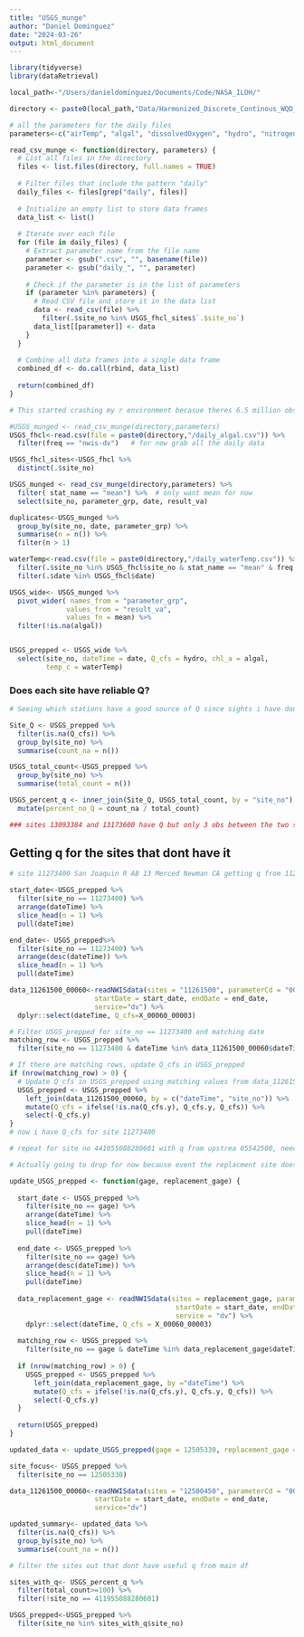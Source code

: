 ```yaml
---
title: "USGS_munge"
author: "Daniel Dominguez"
date: "2024-03-26"
output: html_document
---
```

```r
library(tidyverse)
library(dataRetrieval)
```

```r
local_path<-"/Users/danieldominguez/Documents/Code/NASA_ILOH/" 

directory <- paste0(local_path,"Data/Harmonized_Discrete_Continous_WQD_05_20") 
```

```r
# all the parameters for the daily files
parameters<-c("airTemp", "algal", "dissolvedOxygen", "hydro", "nitrogen", "organicMatter", "pH", "phophorus", "sedTurbidity", "specCond", "waterTemp") 

```

```r
read_csv_munge <- function(directory, parameters) {
  # List all files in the directory
  files <- list.files(directory, full.names = TRUE)
  
  # Filter files that include the pattern "daily"
  daily_files <- files[grep("daily", files)]
  
  # Initialize an empty list to store data frames
  data_list <- list()
  
  # Iterate over each file
  for (file in daily_files) {
    # Extract parameter name from the file name
    parameter <- gsub(".csv", "", basename(file))
    parameter <- gsub("daily_", "", parameter)
    
    # Check if the parameter is in the list of parameters
    if (parameter %in% parameters) {
      # Read CSV file and store it in the data list
      data <- read_csv(file) %>% 
        filter(.$site_no %in% USGS_fhcl_sites$`.$site_no`)
      data_list[[parameter]] <- data
    }
  }
  
  # Combine all data frames into a single data frame
  combined_df <- do.call(rbind, data_list)
  
  return(combined_df)
}
```


```r
# This started crashing my r environment becasue theres 6.5 million observations in the dataset combined the majority iv, we don't need all that at the moment so I'm going to read in the chla sites and then only load that data that we need from the parameter.

#USGS_munged <- read_csv_munge(directory,parameters)
USGS_fhcl<-read.csv(file = paste0(directory,"/daily_algal.csv")) %>% 
  filter(freq == "nwis-dv")   # for now grab all the daily data

USGS_fhcl_sites<-USGS_fhcl %>%  
  distinct(.$site_no)

USGS_munged <- read_csv_munge(directory,parameters) %>% 
  filter( stat_name == "mean") %>%  # only want mean for now
  select(site_no, parameter_grp, date, result_va) 

duplicates<-USGS_munged %>%
  group_by(site_no, date, parameter_grp) %>%
  summarise(n = n()) %>%
  filter(n > 1)

waterTemp<-read.csv(file = paste0(directory,"/daily_waterTemp.csv")) %>% 
  filter(.$site_no %in% USGS_fhcl$site_no & stat_name == "mean" & freq == "nwis-dv") %>% 
  filter(.$date %in% USGS_fhcl$date)

USGS_wide<- USGS_munged %>%  
  pivot_wider( names_from = "parameter_grp",
              values_from = "result_va",
              values_fn = mean) %>% 
  filter(!is.na(algal))


USGS_prepped <- USGS_wide %>%
  select(site_no, dateTime = date, Q_cfs = hydro, chl_a = algal,
         temp_c = waterTemp)
```

### Does each site have reliable Q?

```r
# Seeing which stations have a good source of Q since sights i have dont always have q

Site_Q <- USGS_prepped %>%
  filter(is.na(Q_cfs)) %>%
  group_by(site_no) %>%
  summarise(count_na = n())

USGS_total_count<-USGS_prepped %>%
  group_by(site_no) %>%
  summarise(total_count = n())

USGS_percent_q <- inner_join(Site_Q, USGS_total_count, by = "site_no") %>%
  mutate(percent_no_Q = count_na / total_count)

### sites 13093384 and 13173600 have Q but only 3 obs between the two so will throw away not sure why an RFU sensor would have only one obs.

```

## Getting q for the sites that dont have it
```r

# site 11273400 San Joaquin R AB 13 Merced Newman CA getting q from 11261500

start_date<-USGS_prepped %>%
  filter(site_no == 11273400) %>%
  arrange(dateTime) %>%
  slice_head(n = 1) %>%
  pull(dateTime)

end_date<- USGS_prepped%>%
  filter(site_no == 11273400) %>%
  arrange(desc(dateTime)) %>%
  slice_head(n = 1) %>%
  pull(dateTime)

data_11261500_00060<-readNWISdata(sites = "11261500", parameterCd = "00060",
                     startDate = start_date, endDate = end_date,
                     service="dv") %>% 
  dplyr::select(dateTime, Q_cfs=X_00060_00003)

# Filter USGS_prepped for site_no == 11273400 and matching date
matching_row <- USGS_prepped %>%
  filter(site_no == 11273400 & dateTime %in% data_11261500_00060$dateTime)

# If there are matching rows, update Q_cfs in USGS_prepped
if (nrow(matching_row) > 0) {
  # Update Q_cfs in USGS_prepped using matching values from data_11261500_00060
  USGS_prepped <- USGS_prepped %>%
    left_join(data_11261500_00060, by = c("dateTime", "site_no")) %>%
    mutate(Q_cfs = ifelse(!is.na(Q_cfs.y), Q_cfs.y, Q_cfs)) %>%
    select(-Q_cfs.y)
}
# now i have Q_cfs for site 11273400

# repeat for site no 441055088280601 with q from upstrea 05542500, needs more attention the site is in a small diversion and is missing half the data maybe because its a culvert. 

# Actually going to drop for now because event the replacment site doesnt have the full range 

```

```r
update_USGS_prepped <- function(gage, replacement_gage) {
  
  start_date <- USGS_prepped %>%
    filter(site_no == gage) %>%
    arrange(dateTime) %>%
    slice_head(n = 1) %>%
    pull(dateTime)
  
  end_date <- USGS_prepped %>%
    filter(site_no == gage) %>%
    arrange(desc(dateTime)) %>%
    slice_head(n = 1) %>%
    pull(dateTime)
  
  data_replacement_gage <- readNWISdata(sites = replacement_gage, parameterCd = "00060",
                                         startDate = start_date, endDate = end_date,
                                         service = "dv") %>% 
    dplyr::select(dateTime, Q_cfs = X_00060_00003)
  
  matching_row <- USGS_prepped %>%
    filter(site_no == gage & dateTime %in% data_replacement_gage$dateTime)
  
  if (nrow(matching_row) > 0) {
    USGS_prepped <- USGS_prepped %>%
      left_join(data_replacement_gage, by ="dateTime") %>%
      mutate(Q_cfs = ifelse(!is.na(Q_cfs.y), Q_cfs.y, Q_cfs)) %>%
      select(-Q_cfs.y)
  }
  
  return(USGS_prepped)
}

```

```r
updated_data <- update_USGS_prepped(gage = 12505330, replacement_gage = 12500450)

site_focus<- USGS_prepped %>% 
  filter(site_no == 12505330)

data_11261500_00060<-readNWISdata(sites = "12500450", parameterCd = "00060",
                     startDate = start_date, endDate = end_date,
                     service="dv") 

updated_summary<- updated_data %>%
  filter(is.na(Q_cfs)) %>%
  group_by(site_no) %>%
  summarise(count_na = n())
```


```r
# filter the sites out that dont have useful q from main df

sites_with_q<- USGS_percent_q %>% 
  filter(total_count>=100) %>% 
  filter(!site_no == 411955088280601)

USGS_prepped<-USGS_prepped %>% 
  filter(site_no %in% sites_with_q$site_no)


```
